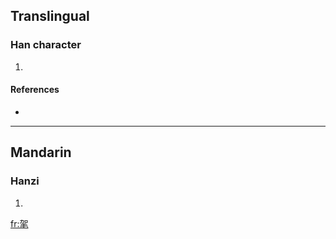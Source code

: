 ==Translingual==

===Han character===
{{Han char|rn=82|rad=毛|as=05|sn=9|four=4671<sub>4</sub>|canj=大口竹手山 (KRHQU)}}

# {{defn|Han|sort=毛05}}

====References====
* {{Han ref|kx=0592.210|dkj=16795|dj=0984.210|hdz=31996.160|uh=6BE0|ud=27616|bh=CF6A|bd=53098}}

----

==Mandarin==

===Hanzi===
{{cmn-hanzi|pin=[[jiā]] ([[jia1]])|wg=chia<sup>1</sup>}}

# {{defn|Mandarin}}

[[fr:毠]]